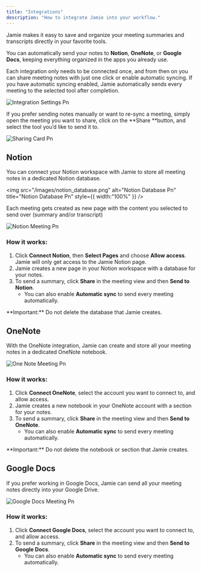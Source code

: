 ```yaml
---
title: "Integrations"
description: "How to integrate Jamie into your workflow."
---
```


Jamie makes it easy to save and organize your meeting summaries and transcripts directly in your favorite tools.

You can automatically send your notes to **Notion**, **OneNote**, or **Google Docs**, keeping everything organized in the apps you already use.

Each integration only needs to be connected once, and from then on you can share meeting notes with just one click or enable automatic syncing. If you have automatic syncing enabled, Jamie automatically sends every meeting to the selected tool after completion.

![Integration Settings Pn](/images/integration_settings.png)

If you prefer sending notes manually or want to re-sync a meeting, simply open the meeting you want to share, click on the \*\*Share \*\*button, and select the tool you’d like to send it to.

![Sharing Card Pn](/images/sharing_card.png)

## Notion

You can connect your Notion workspace with Jamie to store all meeting notes in a dedicated Notion database.

<img
  src="/images/notion_database.png"
  alt="Notion Database Pn"
  title="Notion Database Pn"
  style={{ width:"100%" }}
/>

Each meeting gets created as new page with the content you selected to send over (summary and/or transcript)

![Notion Meeting Pn](/images/notion_meeting.png)

### **How it works:**

1. Click **Connect Notion**, then **Select Pages** and choose **Allow access**. Jamie will only get access to the Jamie Notion page.
2. Jamie creates a new page in your Notion workspace with a database for your notes.
3. To send a summary, click **Share** in the meeting view and then **Send to Notion**.
   - You can also enable **Automatic sync** to send every meeting automatically.

<Info>
  **Important:** Do not delete the database that Jamie creates.
</Info>

## OneNote

With the OneNote integration, Jamie can create and store all your meeting notes in a dedicated OneNote notebook.

![One Note Meeting Pn](/images/one_note_meeting.png)

### **How it works:**

1. Click **Connect OneNote**, select the account you want to connect to, and allow access.
2. Jamie creates a new notebook in your OneNote account with a section for your notes.
3. To send a summary, click **Share** in the meeting view and then **Send to OneNote**.
   - You can also enable **Automatic sync** to send every meeting automatically.

<Info>
  **Important:** Do not delete the notebook or section that Jamie creates.
</Info>

## Google Docs

If you prefer working in Google Docs, Jamie can send all your meeting notes directly into your Google Drive.

![Google Docs Meeting Pn](/images/google_docs_meeting.png)

### **How it works:**

1. Click **Connect Google Docs**, select the account you want to connect to, and allow access.
2. To send a summary, click **Share** in the meeting view and then **Send to Google Docs**.
   - You can also enable **Automatic sync** to send every meeting automatically.